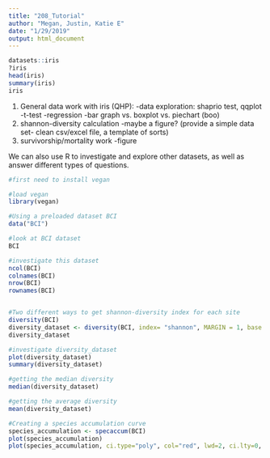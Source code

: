```yaml
---
title: "208_Tutorial"
author: "Megan, Justin, Katie E"
date: "1/29/2019"
output: html_document
---
```


```r
datasets::iris
?iris
head(iris)
summary(iris)
iris
```

1. General data work with iris (QHP):
  -data exploration: shaprio test, qqplot 
  -t-test
  -regression
  -bar graph vs. boxplot vs. piechart (boo)
2. shannon-diversity calculation
  -maybe a figure? (provide a simple data set- clean csv/excel file, a template of sorts)
3. survivorship/mortality work
  -figure

We can also use R to investigate and explore other datasets, as well as answer different types of questions. 

```r

#first need to install vegan

#load vegan 
library(vegan)

#Using a preloaded dataset BCI
data("BCI")

#look at BCI dataset
BCI

#investigate this dataset
ncol(BCI)
colnames(BCI)
nrow(BCI)
rownames(BCI)


#Two different ways to get shannon-diversity index for each site
diversity(BCI)
diversity_dataset <- diversity(BCI, index= "shannon", MARGIN = 1, base = exp(1))
diversity_dataset

#investigate diversity_dataset
plot(diversity_dataset)
summary(diversity_dataset)

#getting the median diversity
median(diversity_dataset)

#getting the average diversity
mean(diversity_dataset)

#Creating a species accumulation curve
species_accumulation <- specaccum(BCI)
plot(species_accumulation) 
plot(species_accumulation, ci.type="poly", col="red", lwd=2, ci.lty=0, ci.col="lightblue", ylab ="Species Accumulation" ) 

```

